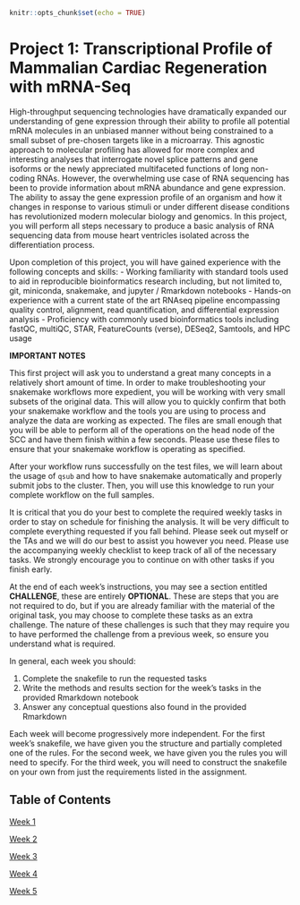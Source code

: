 ```{r setup, include=FALSE}
knitr::opts_chunk$set(echo = TRUE)
```

# Project 1: Transcriptional Profile of Mammalian Cardiac Regeneration with mRNA-Seq {-}

High-throughput sequencing technologies have dramatically expanded our
understanding of gene expression through their ability to profile all potential
mRNA molecules in an unbiased manner without being constrained to a small subset
of pre-chosen targets like in a microarray. This agnostic approach to molecular
profiling has allowed for more complex and interesting analyses that interrogate
novel splice patterns and gene isoforms or the newly appreciated multifaceted
functions of long non-coding RNAs. However, the overwhelming use case of RNA
sequencing has been to provide information about mRNA abundance and gene
expression. The ability to assay the gene expression profile of an organism and
how it changes in response to various stimuli or under different disease
conditions has revolutionized modern molecular biology and genomics. In this
project, you will perform all steps necessary to produce a basic analysis of RNA
sequencing data from mouse heart ventricles isolated across the differentiation
process.

Upon completion of this project, you will have gained experience with the
following concepts and skills:
- Working familiarity with standard tools used to aid in reproducible
bioinformatics research including, but not limited to, git, miniconda,
snakemake, and jupyter / Rmarkdown notebooks
- Hands-on experience with a current state of the art RNAseq pipeline 
encompassing quality control, alignment, read quantification, and differential 
expression analysis
- Proficiency with commonly used bioinformatics tools including fastQC, multiQC,
STAR, FeatureCounts (verse), DESeq2, Samtools, and HPC usage


**IMPORTANT NOTES**

This first project will ask you to understand a great many concepts in a
relatively short amount of time. In order to make troubleshooting your snakemake
workflows more expedient, you will be working with very small subsets of the
original data. This will allow you to quickly confirm that both your snakemake
workflow and the tools you are using to process and analyze the data are working
as expected. The files are small enough that you will be able to perform all of
the operations on the head node of the SCC and have them finish within a few
seconds. Please use these files to ensure that your snakemake workflow is
operating as specified.

After your workflow runs successfully on the test files, we will learn about the
usage of `qsub` and how to have snakemake automatically and properly submit jobs
to the cluster. Then, you will use this knowledge to run your complete workflow
on the full samples.

It is critical that you do your best to complete the required weekly tasks in
order to stay on schedule for finishing the analysis. It will be very difficult
to complete everything requested if you fall behind. Please seek out myself or
the TAs and we will do our best to assist you however you need. Please use the
accompanying weekly checklist to keep track of all of the necessary tasks. We
strongly encourage you to continue on with other tasks if you finish early.

At the end of each week’s instructions, you may see a section entitled
**CHALLENGE**, these are entirely **OPTIONAL**. These are steps that you are not
required to do, but if you are already familiar with the material of the
original task, you may choose to complete these tasks as an extra challenge. The
nature of these challenges is such that they may require you to have performed
the challenge from a previous week, so ensure you understand what is required. 

In general, each week you should:

  1. Complete the snakefile to run the requested tasks
  2. Write the methods and results section for the week's tasks in the provided
    Rmarkdown notebook
  3. Answer any conceptual questions also found in the provided Rmarkdown

Each week will become progressively more independent. For the first week's
snakefile, we have given you the structure and partially completed one of the
rules. For the second week, we have given you the rules you will need to
specify. For the third week, you will need to construct the snakefile on your
own from just the requirements listed in the assignment.
  
## Table of Contents

[Week 1](#week-1-rnaseq)

[Week 2](#week-2-rnaseq)

[Week 3](#week-3-rnaseq)

[Week 4](#week-4-rnaseq)

[Week 5](#week-5-rnaseq)
